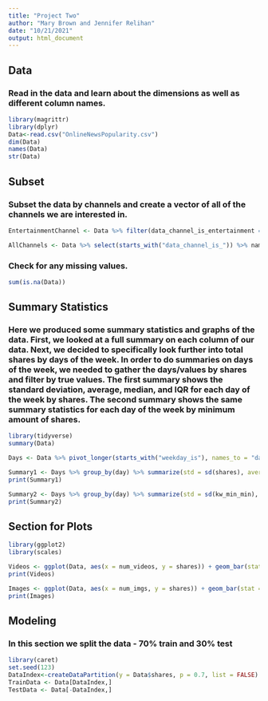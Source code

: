 ```yaml
---
title: "Project Two"
author: "Mary Brown and Jennifer Relihan"
date: "10/21/2021"
output: html_document
---
```


## Data  
### Read in the data and learn about the dimensions as well as different column names. 
```r
library(magrittr)
library(dplyr)
Data<-read.csv("OnlineNewsPopularity.csv")  
dim(Data)  
names(Data)  
str(Data)
```  

## Subset  
### Subset the data by channels and create a vector of all of the channels we are interested in.  
```r
EntertainmentChannel <- Data %>% filter(data_channel_is_entertainment == TRUE) %>% select(-starts_with("data_channel_is_"))  

AllChannels <- Data %>% select(starts_with("data_channel_is_")) %>% names  
```  

### Check for any missing values.  
```r
sum(is.na(Data))  
```  

## Summary Statistics  
### Here we produced some summary statistics and graphs of the data. First, we looked at a full summary on each column of our data. Next, we decided to specifically look further into total shares by days of the week. In order to do summaries on days of the week, we needed to gather the days/values by shares and filter by true values. The first summary shows the standard deviation, average, median, and IQR for each day of the week by shares. The second summary shows the same summary statistics for each day of the week by minimum amount of shares. 
```r
library(tidyverse)  
summary(Data) 

Days <- Data %>% pivot_longer(starts_with("weekday_is"), names_to = "day", values_to = "data") %>% filter(data == TRUE) 

Summary1 <- Days %>% group_by(day) %>% summarize(std = sd(shares), average = mean(shares), median = median(shares), IQR = IQR(shares))  
print(Summary1)

Summary2 <- Days %>% group_by(day) %>% summarize(std = sd(kw_min_min), average = mean(kw_min_min), median = median(kw_min_min), IQR = IQR(kw_min_min))  
print(Summary2)  

```  

## Section for Plots 
```r
library(ggplot2)  
library(scales)  

Videos <- ggplot(Data, aes(x = num_videos, y = shares)) + geom_bar(stat = "identity", fill = "tan3") + xlim(-1,21) + scale_y_continuous(labels = unit_format(unit = "M", scale = 5e-6)) + ggtitle("Shares by Videos") + labs(y = "Shares", x = "Number of Videos", caption = "This view shows the number of videos filtered from 0 to 20.") + theme(plot.caption = element_text(hjust = 0))  
print(Videos)

Images <- ggplot(Data, aes(x = num_imgs, y = shares)) + geom_bar(stat = "identity", fill = "steelblue") + xlim(-1,21) + scale_y_continuous(labels = unit_format(unit = "M", scale = 5e-6)) + ggtitle("Shares by Images") + labs(y = "Shares", x = "Number of Images", caption = "This view shows the number of images filtered from 0 to 20.") + theme(plot.caption = element_text(hjust =0))
print(Images) 

```  

## Modeling  
### In this section we split the data - 70% train and 30% test  
```r
library(caret)  
set.seed(123)
DataIndex<-createDataPartition(y = Data$shares, p = 0.7, list = FALSE)  
TrainData <- Data[DataIndex,]  
TestData <- Data[-DataIndex,]  
```  




